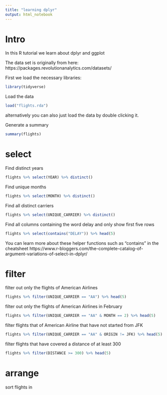 ```yaml
---
title: "learning dplyr"
output: html_notebook
---
```


# Intro 

In this R tutorial we learn about dplyr and ggplot

The data set is originally from here: https://packages.revolutionanalytics.com/datasets/

First we load the necessary libraries:
```r
library(tidyverse)
```

Load the data
```r
load("flights.rda")
```
alternatively you can also just load the data by double clicking it.

Generate a summary
```r
summary(flights)
```

# select

Find distinct years
```r
flights %>% select(YEAR) %>% distinct()
```

Find unique months 
```r
flights %>% select(MONTH) %>% distinct()
```

Find all distinct carriers
```r
flights %>% select(UNIQUE_CARRIER) %>% distinct()
```

Find all columns containing the word delay and only show first five rows
```r
flights %>% select(contains("DELAY")) %>% head(5)
```

You can learn more about these helper functions such as "contains" in the cheatsheet
https://www.r-bloggers.com/the-complete-catalog-of-argument-variations-of-select-in-dplyr/

# filter

filter out only the flights of American Airlines
```r
flights %>% filter(UNIQUE_CARRIER == "AA") %>% head(5)
```

filter out only the flights of American Airlines in February
```r
flights %>% filter(UNIQUE_CARRIER == "AA" & MONTH == 2) %>% head(5)
```

filter flights that of American Airline that have not started from JFK
```r
flights %>% filter(UNIQUE_CARRIER == "AA" & ORIGIN != JFK) %>% head(5)
```

filter flights that have covered a distance of at least 300
```r
flights %>% filter(DISTANCE >= 300) %>% head(5)
```

# arrange

sort flights in 

